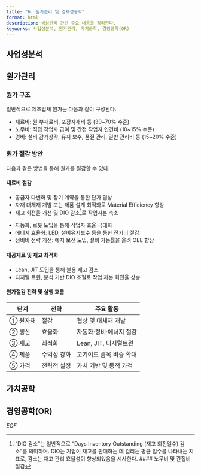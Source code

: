 ```yaml
---
title: "6. 원가관리 및 경제성공학"
format: html
description: 생상관리 관련 주요 내용을 정리한다.
keyworks: 사업성분석, 원가관리, 가치공학, 경영공학(OR)
---
```


## 사업성분석


## 원가관리

### 원가 구조

일반적으로 제조업체 원가는 다음과 같이 구성된다.  

- 재료비: 원⋅부재료비, 포장자재비 등 (30~70% 수준)
- 노무비: 직접 작업자 급여 및 간접 작업자 인건비 (10~15% 수준)
- 경비: 설비 감가상각, 유지 보수, 품질 관리, 일반 관리비 등 (15~20% 수준)

### 원가 절감 방안  

다음과 같은 방법을 통해 원가를 절감할 수 있다.

#### 재료비 절감

- 공급자 다변화 및 장기 계약을 통한 단가 협상
- 자재 대체재 개발 또는 제품 설계 최적화로 Material Efficiency 향상
- 재고 회전율 개선 및 DIO 감소[^dio]로 작업자본 축소

[^dio]: "DIO 감소"는 일반적으로 "Days Inventory Outstanding (재고 회전일수) 감소"를 의미하며. DIO는 기업이 재고를 판매하는 데 걸리는 평균 일수를 나타내는 지표로, 감소는 재고 관리 효율성이 향상되었음을 시사한다.
#### 노무비 및 간접비 절감

- 자동화, 로봇 도입을 통해 작업자 효율 극대화
- 에너지 효율화: LED, 설비유지보수 등을 통한 전기비 절감
- 정비비 전략 개선: 예지 보전 도입, 설비 가동률을 올려 OEE 향상

#### 재공재료 및 재고 최적화  

- Lean, JIT 도입을 통해 불용 재고 감소
- 디지털 트윈, 분석 기반 DIO 조절로 작업 자본 회전율 상승  

#### 원가절감 전략 및 실행 흐름

| 단계    | 전략     | 주요 활동            |
| ----- | ------ | ---------------- |
| ① 원자재 | 절감     | 협상 및 대체재 개발      |
| ② 생산  | 효율화    | 자동화·정비·에너지 절감    |
| ③ 재고  | 최적화    | Lean, JIT, 디지털트윈 |
| ④ 제품  | 수익성 강화 | 고기여도 품목 비중 확대    |
| ⑤ 가격  | 전략적 설정 | 가치 기반 및 동적 가격    |


## 가치공학


## 경영공학(OR)


*_EOF_*

